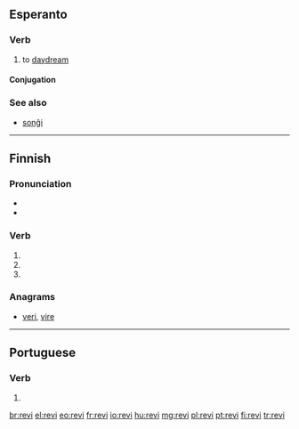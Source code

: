 ==Esperanto==

===Verb===
{{eo-head}}

# {{context|intransitive|lang=eo}} to [[daydream]]

====Conjugation====
{{eo-conj|intr=yes|rev}}

===See also===
* [[sonĝi]]

----

==Finnish==

===Pronunciation===
* {{IPA|lang=fi|[ˈre̞ʋiˣ]}}
* {{hyphenation|re|vi|lang=fi}}

===Verb===
{{head|fi}}

# {{fi-form of|repiä|type=verb|mood=indicative|tense=present connegative}}
# {{fi-form of|repiä|type=verb|pr=second-person|pl=singular|mood=imperative|tense=present}}
# {{fi-form of|repiä|type=verb|pr=second-person|pl=singular|mood=imperative|tense=present connegative}}

===Anagrams===
* [[veri#Finnish|veri]], [[vire#Finnish|vire]]

----

==Portuguese==

===Verb===
{{pt-verb-form}}

# {{pt-verb-form-of|rever}}

[[br:revi]]
[[el:revi]]
[[eo:revi]]
[[fr:revi]]
[[io:revi]]
[[hu:revi]]
[[mg:revi]]
[[pl:revi]]
[[pt:revi]]
[[fi:revi]]
[[tr:revi]]